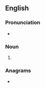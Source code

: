 ==English==

===Pronunciation===
* {{IPA|/pæɹəˈblɛpsɪə/|lang=en}}

===Noun===
{{en-noun|?}}

# {{alternative form of|parablepsy|lang=en}}

===Anagrams===
* {{anagrams|en|appraisable}}